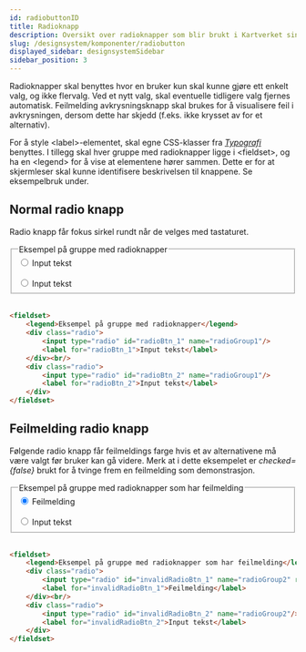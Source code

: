 ```yaml
---
id: radiobuttonID
title: Radioknapp
description: Oversikt over radioknapper som blir brukt i Kartverket sine løsninger.
slug: /designsystem/komponenter/radiobutton
displayed_sidebar: designsystemSidebar
sidebar_position: 3
---
```

 Radioknapper skal benyttes hvor en bruker kun skal kunne gjøre ett enkelt valg, og ikke flervalg. Ved et nytt valg, skal eventuelle tidligere valg fjernes automatisk. Feilmelding avkrysningsknapp skal brukes for å visualisere feil i avkrysningen, dersom dette har skjedd (f.eks. ikke krysset av for et alternativ).
 
For å style <label\>-elementet, skal egne CSS-klasser fra
[_Typografi_](../designTokens/typography.mdx#label)
benyttes. I tillegg skal hver gruppe med radioknapper ligge i <fieldset\>, og ha en <legend\> for å vise at elementene hører sammen. Dette er for at skjermleser skal kunne identifisere beskrivelsen til knappene. Se eksempelbruk under.

## Normal radio knapp

Radio knapp får fokus sirkel rundt når de velges med tastaturet.

<fieldset>
    <legend>Eksempel på gruppe med radioknapper</legend>
    <div class="radio">
        <input type="radio" id="radioBtn_1" name="radioGroup1"/>
        <label for="radioBtn_1">Input tekst</label>
    </div><br/>
    <div class="radio">
        <input type="radio" id="radioBtn_2" name="radioGroup1"/>
        <label for="radioBtn_2">Input tekst</label>
    </div>
</fieldset>

<br/>


```markdown
<fieldset>
    <legend>Eksempel på gruppe med radioknapper</legend>
    <div class="radio">
        <input type="radio" id="radioBtn_1" name="radioGroup1"/>
        <label for="radioBtn_1">Input tekst</label>
    </div><br/>
    <div class="radio">
        <input type="radio" id="radioBtn_2" name="radioGroup1"/>
        <label for="radioBtn_2">Input tekst</label>
    </div>
</fieldset>
```

## Feilmelding radio knapp

Følgende radio knapp får feilmeldings farge hvis et av alternativene må være valgt før bruker kan gå videre. Merk at i dette eksempelet er _checked={false}_ brukt for å tvinge frem en feilmelding som demonstrasjon.

<fieldset>
    <legend>Eksempel på gruppe med radioknapper som har feilmelding</legend>
    <div class="radio">
        <input type="radio" id="invalidRadioBtn_1" name="radioGroup2" required checked={false}/>
        <label for="invalidRadioBtn_1">Feilmelding</label>
    </div><br/>
    <div class="radio">
        <input type="radio" id="invalidRadioBtn_2" name="radioGroup2"/>
        <label for="invalidRadioBtn_2">Input tekst</label>
    </div>
</fieldset>
<br/>

```markdown
<fieldset>
    <legend>Eksempel på gruppe med radioknapper som har feilmelding</legend>
    <div class="radio">
        <input type="radio" id="invalidRadioBtn_1" name="radioGroup2" required checked={false}/>
        <label for="invalidRadioBtn_1">Feilmelding</label>
    </div><br/>
    <div class="radio">
        <input type="radio" id="invalidRadioBtn_2" name="radioGroup2"/>
        <label for="invalidRadioBtn_2">Input tekst</label>
    </div>
</fieldset>
```